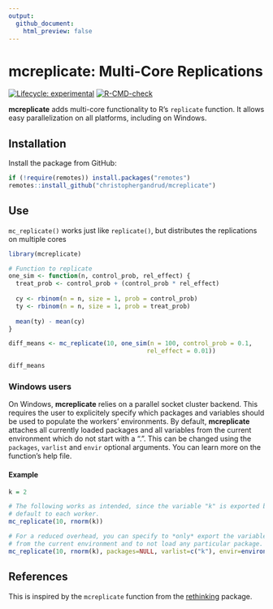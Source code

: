 ```yaml
---
output:
  github_document:
    html_preview: false
---
```


# mcreplicate: Multi-Core Replications

<!-- badges: start -->
[![Lifecycle: experimental](https://img.shields.io/badge/lifecycle-experimental-orange.svg)](https://www.tidyverse.org/lifecycle/#experimental)
[![R-CMD-check](https://github.com/christophergandrud/mcreplicate/workflows/R-CMD-check/badge.svg)](https://github.com/christophergandrud/mcreplicate/actions)
<!-- badges: end -->

**mcreplicate** adds multi-core functionality to R's `replicate` function. It allows easy parallelization on all platforms, including on Windows.


## Installation

Install the package from GitHub:

```r
if (!require(remotes)) install.packages("remotes")
remotes::install_github("christophergandrud/mcreplicate")
```

## Use

`mc_replicate()` works just like `replicate()`, but distributes the replications on multiple cores

```r
library(mcreplicate)

# Function to replicate
one_sim <- function(n, control_prob, rel_effect) {
  treat_prob <- control_prob + (control_prob * rel_effect)
    
  cy <- rbinom(n = n, size = 1, prob = control_prob)
  ty <- rbinom(n = n, size = 1, prob = treat_prob)
  
  mean(ty) - mean(cy)
}

diff_means <- mc_replicate(10, one_sim(n = 100, control_prob = 0.1, 
                                      rel_effect = 0.01))

diff_means
```

### Windows users

On Windows, **mcreplicate** relies on a parallel socket cluster backend. This requires the user to explicitely specify which packages and variables should be used to populate the workers' environments. By default, **mcreplicate** attaches all currently loaded packages and all variables from the current environment which do not start with a ".". This can be changed using the `packages`, `varlist` and `envir` optional arguments. You can learn more on the function's help file.

#### Example

```r
k = 2

# The following works as intended, since the variable "k" is exported by 
# default to each worker.
mc_replicate(10, rnorm(k))

# For a reduced overhead, you can specify to *only* export the variable "k" 
# from the current environment and to not load any particular package.
mc_replicate(10, rnorm(k), packages=NULL, varlist=c("k"), envir=environment())
```

## References

This is inspired by the `mcreplicate` function from the [rethinking](https://github.com/rmcelreath/rethinking) package.


